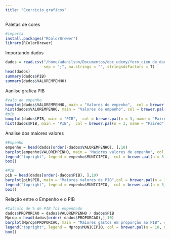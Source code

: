 ```yaml
---
title: "Exercicio_graficos"
---
```


Paletas de cores
```r
#importa
install.packages("RColorBrewer")
library(RColorBrewer)
```


Importando dados
```r
dados = read.csv("/home/adenilson/Documentos/doc_udemy/form_cien_de_dados_ R_e_Python/dados/dados.csv", 
                 sep = ";", na.strings = "", stringsAsFactors = T)
head(dados)
summary(dados$PIB)
summary(dados$VALOREMPENHO)
```

Aanlise grafica PIB
```r
#valo de empenho
boxplot(dados$VALOREMPENHO, main = "Valores de empenho",  col = brewer.pal(n = 3, name = "Paired"), outline = F)
hist(dados$VALOREMPENHO, main = "Valores de empenho", col = brewer.pal(n = 3, name = "Paired"))
#pib
boxplot(dados$PIB, main = "PIB",  col = brewer.pal(n = 3, name = "Paired"),outline = F)
hist(dados$PIB, main = "PIB",  col = brewer.pal(n = 3, name = "Paired"))
```
Analise dos maiores valores
```r
#Empenho
empenho = head(dados[order(-dados$VALOREMPENHO), ],10)
barplot(empenho$VALOREMPENHO, main = "Maiores valores de empenho", col = brewer.pal(n = 10, name = "RdBu"), las = 1)
legend("topright", legend = empenho$MUNICIPIO,  col = brewer.pal(n = 3, name = "RdBu"), lty = 1:2, cex = 0.8, ncol = 2, lwd = 4)
box()

#PIB
pib = head(dados[order(-dados$PIB), ],10)
barplot(pib$PIB, main = "Maiores valores de PIB",col = brewer.pal(n = 10, name = "RdBu"), las = 1)
legend("topright", legend = empenho$MUNICIPIO,  col = brewer.pal(n = 3, name = "RdBu"), lty = 1:2, cex = 0.8, ncol = 2, lwd = 4)
box()
```


Relação entre o Empenho e o PIB

```r
#Calculo de % de PIB foi empenhado
dados$PROPORCAO = dados$VALOREMPENHO / dados$PIB
Mprop = head(dados[order(-dados$PROPORCAO),],10)
barplot(Mprop$PROPORCAO, main = "Maiores gastos em proporção ao PIB", col = brewer.pal(n = 10, name = "Set2"), las = 2)
legend("topright", legend = Mprop$MUNICIPIO, col = brewer.pal(n = 10, name = "Set2"), lty = 1:2, cex = 0.8, ncol= 2, lwd = 4)
box()
```












